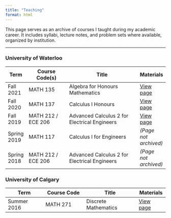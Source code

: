 ```yaml
---
title: "Teaching"
format: html
---
```


This page serves as an archive of courses I taught during my academic career. It includes syllabi, lecture notes, and problem sets where available, organized by institution.

---

### University of Waterloo

| Term         | Course Code(s)              | Title                                           | Materials |
|--------------|-----------------------------|--------------------------------------------------|-----------|
| Fall 2021    | MATH 135                    | Algebra for Honours Mathematics                 | [View page](/academic/teaching/math135_2021/) |
| Fall 2020    | MATH 137                    | Calculus I Honours                              | [View page](/academic/teaching/math137_2020/) |
| Fall 2019    | MATH 212 / ECE 206          | Advanced Calculus 2 for Electrical Engineers    | [View page](/academic/teaching/ece206_2019/) |
| Spring 2019  | MATH 117                    | Calculus I for Engineers                        | _(Page not archived)_ |
| Spring 2018  | MATH 212 / ECE 206          | Advanced Calculus 2 for Electrical Engineers    | _(Page not archived)_ |



### University of Calgary

| Term         | Course Code   | Title             | Materials |
|--------------|---------------|-------------------|-----------|
| Summer 2016  | MATH 271      | Discrete Mathematics | [View page](/academic/teaching/271/) |
